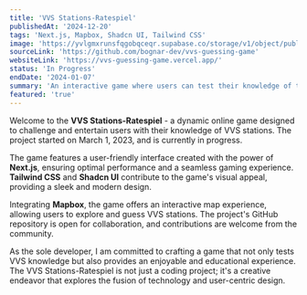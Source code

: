 ```yaml
---
title: 'VVS Stations-Ratespiel'
publishedAt: '2024-12-20'
tags: 'Next.js, Mapbox, Shadcn UI, Tailwind CSS'
image: 'https://yvlgmxrunsfqgobqceqr.supabase.co/storage/v1/object/public/images/vvs-guessing-game.vercel.app_.png'
sourceLink: 'https://github.com/bognar-dev/vvs-guessing-game'
websiteLink: 'https://vvs-guessing-game.vercel.app/'
status: 'In Progress'
endDate: '2024-01-07'
summary: 'An interactive game where users can test their knowledge of the Stuttgart transit system.'
featured: 'true'
---
```


Welcome to the **VVS Stations-Ratespiel** - a dynamic online game designed to challenge and entertain users with their knowledge of VVS stations. The project started on March 1, 2023, and is currently in progress.

The game features a user-friendly interface created with the power of **Next.js**, ensuring optimal performance and a seamless gaming experience. **Tailwind CSS** and **Shadcn UI** contribute to the game's visual appeal, providing a sleek and modern design.

Integrating **Mapbox**, the game offers an interactive map experience, allowing users to explore and guess VVS stations. The project's GitHub repository is open for collaboration, and contributions are welcome from the community.

As the sole developer, I am committed to crafting a game that not only tests VVS knowledge but also provides an enjoyable and educational experience. The VVS Stations-Ratespiel is not just a coding project; it's a creative endeavor that explores the fusion of technology and user-centric design.
